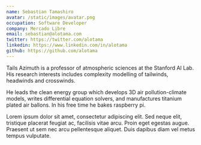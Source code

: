 ```yaml
---
name: Sebastian Tamashiro
avatar: /static/images/avatar.png
occupation: Software Developer
company: Mercado Libre
email: sebastian@alotama.com
twitter: https://twitter.com/alotama
linkedin: https://www.linkedin.com/in/alotama
github: https://github.com/alotama
---
```


Tails Azimuth is a professor of atmospheric sciences at the Stanford AI Lab. His research interests includes complexity modelling of tailwinds, headwinds and crosswinds.

He leads the clean energy group which develops 3D air pollution-climate models, writes differential equation solvers, and manufactures titanium plated air ballons. In his free time he bakes raspberry pi.

Lorem ipsum dolor sit amet, consectetur adipiscing elit. Sed neque elit, tristique placerat feugiat ac, facilisis vitae arcu. Proin eget egestas augue. Praesent ut sem nec arcu pellentesque aliquet. Duis dapibus diam vel metus tempus vulputate.
